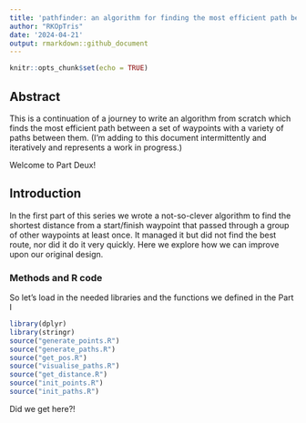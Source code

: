 ```yaml
---
title: 'pathfinder: an algorithm for finding the most efficient path between waypoints - Part II - being less stupid'
author: "RKOpTris"
date: '2024-04-21'
output: rmarkdown::github_document
---
```


```r
knitr::opts_chunk$set(echo = TRUE)
```

## Abstract

This is a continuation of a journey to write an algorithm from scratch which finds the most efficient path between a set of waypoints with a variety of paths between them. (I'm adding to this document intermittently and iteratively and represents a work in progress.)

Welcome to Part Deux!

## Introduction

In the first part of this series we wrote a not-so-clever algorithm to find the shortest distance from a start/finish waypoint that passed through a group of other waypoints at least once. It managed it but did not find the best route, nor did it do it very quickly. Here we explore how we can improve upon our original design.

### Methods and R code

So let's load in the needed libraries and the functions we defined in the Part I

```r
library(dplyr)
library(stringr)
source("generate_points.R")
source("generate_paths.R")
source("get_pos.R")
source("visualise_paths.R")
source("get_distance.R")
source("init_points.R")
source("init_paths.R")
```

Did we get here?!